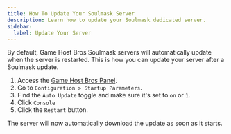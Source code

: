 ```yaml
---
title: How To Update Your Soulmask Server
description: Learn how to update your Soulmask dedicated server.
sidebar:
  label: Update Your Server
---
```


By default, Game Host Bros Soulmask servers will automatically update when the server is restarted. This is how you can update your server after a Soulmask update. 
<Steps>
1. Access the [Game Host Bros Panel](https://panel.gamehostbros.com/).
2. Go to `Configuration > Startup Parameters`.
3. Find the `Auto Update` toggle and make sure it's set to `on` or `1`.
4. Click `Console`
5. Click the `Restart` button. 
</Steps>
The server will now automatically download the update as soon as it starts.